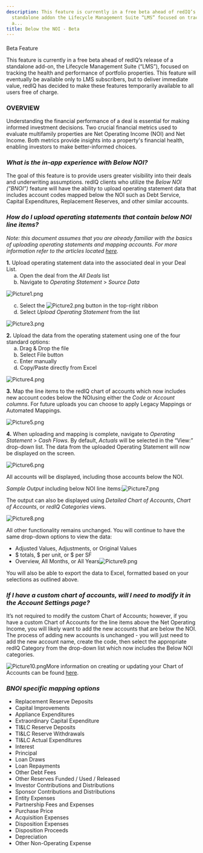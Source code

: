 ```yaml
---
description: This feature is currently in a free beta ahead of redIQ’s release of a
  standalone addon the Lifecycle Management Suite “LMS” focused on tracking the health
  a...
title: Below the NOI - Beta
---
```


#### 
 Beta Feature


This feature is currently in a free beta ahead of redIQ’s release of a standalone add-on, the Lifecycle Management Suite (“LMS”), focused on tracking the health and performance of portfolio properties. This feature will eventually be available only to LMS subscribers, but to deliver immediate value, redIQ has decided to make these features temporarily available to all users free of charge.



### **OVERVIEW**


Understanding the financial performance of a deal is essential for making informed investment decisions. Two crucial financial metrics used to evaluate multifamily properties are Net Operating Income (NOI) and Net Income. Both metrics provide insights into a property's financial health, enabling investors to make better-informed choices.


### ***What is the in-app experience with Below NOI?***


The goal of this feature is to provide users greater visibility into their deals and underwriting assumptions. redIQ clients who utilize the *Below NOI (“BNOI”)* feature will have the ability to upload operating statement data that includes account codes mapped below the NOI such as Debt Service, Capital Expenditures, Replacement Reserves, and other similar accounts.


### ***How do I upload operating statements that contain below NOI line items?***


*Note: this document assumes that you are already familiar with the basics of uploading operating* *statements and mapping accounts. For more information refer to the articles located [here](https://rediq.zendesk.com/hc/en-us/sections/360007244452-Historicals).*


**1.** Upload operating statement data into the associated deal in your Deal List.  
     a. Open the deal from the *All Deals* list  
     b. Navigate to *Operating Statement* > *Source Data*


<Frame caption="Operating statement menu with options including Source Data highlighted.">
  <img src="/images/rediq/2d791dc9e7852bcda84d4f110e17c70755cdab37.png" alt="Picture1.png" />
</Frame>


     c. Select the ![Picture2.png](/images/rediq/1f229311b250415fd47144b1d01d17c6c0235c2a.png) button in the top-right ribbon  
     d. Select *Upload Operating Statement* from the list


<Frame caption="Dropdown menu for uploading various financial documents, highlighting &quot;Upload Operating Statement.&quot;">
  <img src="/images/rediq/f0cf76d0069e7e17d7dcb0189fb94bb6f03d3f48.png" alt="Picture3.png" />
</Frame>


**2.** Upload the data from the operating statement using one of the four standard options:  
     a. Drag & Drop the file  
     b. Select File button  
     c. Enter manually  
     d. Copy/Paste directly from Excel


<Frame caption="File upload interface for processing operating statements with drag-and-drop option.">
  <img src="/images/rediq/8c52d05a2267f12c6774515314d0e721688913b5.png" alt="Picture4.png" />
</Frame>


**3.** Map the line items to the redIQ chart of accounts which now includes new account codes below the NOIusing either the *Code* or *Account columns*. For future uploads you can choose to apply Legacy Mappings or Automated Mappings.


<Frame caption="Operating statement for &quot;Happy Hollows&quot; showing monthly financial data from January to December 2021.">
  <img src="/images/rediq/39d947bea932ae41d10c290728a4df57c1b2bb61.png" alt="Picture5.png" />
</Frame>


**4.** When uploading and mapping is complete, navigate to *Operating Statement* > *Cash Flows*. By default, *Actuals* will be selected in the “View:” drop-down list. The data from the uploaded Operating Statement will now be displayed on the screen.


<Frame caption="Dropdown menu for selecting operating statement options, including Cash Flows and Revenue Analysis.">
  <img src="/images/rediq/22ad12c8011fec27cac1bb56b8f67f8e0d14b298.png" alt="Picture6.png" />
</Frame>


All accounts will be displayed, including those accounts below the NOI.  
  
*Sample Output* including below NOI line items:![Picture7.png](/images/rediq/1f47ef76bd7a9ec3d9e9ccd6dfc2c3ad2abc2f36.png)


The output can also be displayed using *Detailed Chart of Accounts*, *Chart of Accounts*, or *redIQ Categories* views.


<Frame caption="Dropdown menu for selecting account categories in operating statements.">
  <img src="/images/rediq/72ff39772cc44c4c1efa8c5e34c7a7ed3bd1da71.png" alt="Picture8.png" />
</Frame>


All other functionality remains unchanged. You will continue to have the same drop-down options to view the data:


* Adjusted Values, Adjustments, or Original Values
* $ totals, $ per unit, or $ per SF
* Overview, All Months, or All Years![Picture9.png](/images/rediq/1566877040c1eff8ca39683bb549ee42694fb3f0.png)


You will also be able to export the data to Excel, formatted based on your selections as outlined above.


### ***If I have a custom chart of accounts, will I need to modify it in the Account Settings page?***


It’s not required to modify the custom Chart of Accounts; however, if you have a custom Chart of Accounts for the line items above the Net Operating Income, you will likely want to add the new accounts that are below the NOI. The process of adding new accounts is unchanged - you will just need to add the new account name, create the code, then select the appropriate redIQ Category from the drop-down list which now includes the Below NOI categories.


![Picture10.png](/images/rediq/c8af1e4a61c23429fe9053a9bb3391fe0c5dc7e9.png)More information on creating or updating your Chart of Accounts can be found [here](kb://article/zendesk:rediq:360036506651).


### ***BNOI specific mapping options***


* Replacement Reserve Deposits
* Capital Improvements
* Appliance Expenditures
* Extraordinary Capital Expenditure
* TI&LC Reserve Deposits
* TI&LC Reserve Withdrawals
* TI&LC Actual Expenditures
* Interest
* Principal
* Loan Draws
* Loan Repayments
* Other Debt Fees
* Other Reserves Funded / Used / Released
* Investor Contributions and Distributions
* Sponsor Contributions and Distributions
* Entity Expenses
* Partnership Fees and Expenses
* Purchase Price
* Acquisition Expenses
* Disposition Expenses
* Disposition Proceeds
* Depreciation
* Other Non-Operating Expense